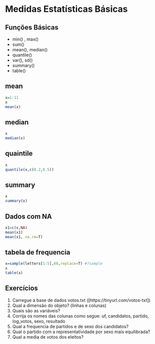 
#  Medidas Estatísticas Básicas

##  Funções Básicas
 - min() , max()
 - sum() 
 - mean(), median()
 - quantile()
 - var(), sd()
 - summary()
 - table()


## mean 

```r
x=1:11
x
mean(x)

```



## median

```r

x
median(x)
```

## quaintile

```r
x
quantile(x,c(0.2,0.5))
```

## summary

```r
x
summary(x)
```

## Dados com NA

```r
x1=c(x,NA)
mean(x1)
mean(x1, na.rm=T)
```



## tabela de frequencia
```r
x=sample(letters[1:5],60,replace=T) #?sample
x
table(x)
```



## Exercícios

1. Carregue a base de dados votos.txt ([https://tinyurl.com/votos-txt])
2. Qual a dimensão do objeto? (linhas e colunas)
3. Quais são as variáveis?
4. Corrija os nomes das colunas como segue: uf, candidatos, partido, log_votos, sexo, resultado
5. Qual a frequencia de partidos e de sexo dos candidatos?
6. Qual o partido com a representatividade por sexo mais equilibrada?
7. Qual a media de votos dos eleitos?


